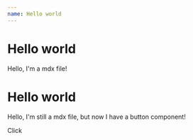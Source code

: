 ```yaml
---
name: Hello world
---
```


# Hello world

Hello, I'm a mdx file!


# Hello world

Hello, I'm still a mdx file, but now I have a button component!

<Card>Click</Card>
